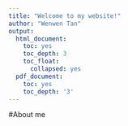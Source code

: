 ---
title: "Welcome to my website!"
author: "Wenwen Tan"
output:
  html_document:
    toc: yes
    toc_depth: 3
    toc_float:
      collapsed: yes
  pdf_document:
    toc: yes
    toc_depth: '3'
---


#About me








